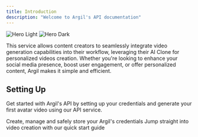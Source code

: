 ```yaml
---
title: Introduction
description: "Welcome to Argil's API documentation"
---
```



<Frame>
  <img
    className="block dark:hidden"
    src="/images/hero-light.svg"
    style={{borderRadius: '8px'}}
    alt="Hero Light"
  />
  <img
    className="hidden dark:block"
    src="/images/hero-dark.svg"
    style={{borderRadius: '8px'}}
    alt="Hero Dark"
  />
</Frame>

This service allows content creators to seamlessly integrate video generation capabilities into their workflow, leveraging their AI Clone for personalized videos creation. Whether you're looking to enhance your social media presence, boost user engagement, or offer personalized content, Argil makes it simple and efficient.

## Setting Up

Get started with Argil's API by setting up your credentials and generate your first avatar video using our API service.

<CardGroup cols={2}>
  <Card
    title="Manage API Keys"
    icon="key"
    href="/pages/get-started/credentials"
  >
    Create, manage and safely store your Argil's credentials
  </Card>
  <Card
    title="Quickstart"
    icon="flag-checkered"
    href="/pages/get-started/quickstart"
  >
    Jump straight into video creation with our quick start guide
  </Card>
</CardGroup>

<Integrations />

<Developers />
